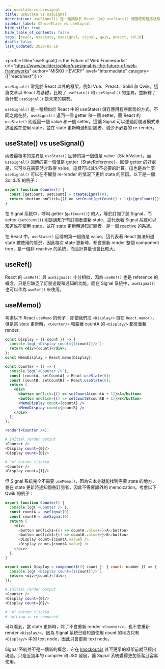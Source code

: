 ```yaml
---
id: usestate-vs-usesignal
title: useState vs useSignal
description: useSignal() 是一種類似於 React 中的 useState() 儲存應用程序狀態的方式。不同之處在於，useSignal() 返回一個 getter 和一個 setter，而 React 的 useState() 則返回一個 value 和一個 setter。這讓 Signal 可以透過訂閱者模式來追蹤誰在使用 state，並在 state 更新時通知訂閱者，減少不必要的 re-render。
sidebar_label: 🟨 useState vs useSignal
hide_title: true
hide_table_of_contents: false
tags: [react, usestate, usesignal, signal, qwik, preact, solid]
draft: false
last_updated: 2023-03-19
---
```


<profile
  title="useSignal() is the Future of Web Frameworks"
  url="https://www.builder.io/blog/usesignal-is-the-future-of-web-frameworks"
  author="MIŠKO HEVERY"
  level="intermediate"
  category={["react/next"]}
/>

`useSignal()` 常見於 React 以外的框架，例如 Vue、Preact、Solid 和 Qwik。這篇文章以 React 為基礎，比較了 `useState()` 和 `useSignal()` 的差異，並解釋了為什麼 `useSignal()` 是未來的趨勢。

`useSignal()` 是一種類似於 React 中的 useState() 儲存應用程序狀態的方式。不同之處在於，`useSignal()` 返回一個 getter 和一個 setter，而 React 的 `useState()` 則返回一個 value 和一個 setter。這讓 Signal 可以透過訂閱者模式來追蹤誰在使用 state，並在 state 更新時通知訂閱者，減少不必要的 re-render。

## useState() vs useSignal()

兩者最根本的差異是 `useState()` 回傳的第一個值是 value（StateValue），而 `useSignal()` 回傳的第一個值是 getter（StateReference）。回傳 getter 的好處是，它可以在需要時才取得 value，這樣可以減少不必要的計算。這也是為什麼 `useSignal()` 可以在不觸發 re-render 的情況下更新 state 的原因。以下是一個 SolidJS 的例子：

```js title="SolidJS Counter with useSignal()"
export function Counter() {
  const [getCount, setCount] = createSignal(0);
  return <button onClick={() => setCount(getCount() + 1)}>{getCount()}</button>;
}
```

在 Signal 系統中，呼叫 getter (`getCount()`) 的人，等於訂閱了該 Signal，而 setter (`setCount()`) 則是通知所有訂閱者更新 state，這代表著 Signal 系統可以知道誰在使用 state，並在 state 更新時通知訂閱者，是一個 reactive 的系統。

在 React 中，`useState()` 回傳的第一個值是 value，這代表著 React 無法知道 state 被使用的情況，因此每次 state 更新時，都會重新 render 整個 component tree，是一個非 reactive 的系統，而且計算量也會比較大。

## useRef()

React 的 `useRef()` 與 `useSignal()` 十分相似，因為 `useRef()` 也是 reference 的概念，只是它缺乏了訂閱追蹤和通知的功能。而在 Signal 系統中，`useSignal()` 也可以作為 `useRef()` 來使用。

## useMemo()

考慮以下 React `useMemo` 的例子：即使我們把 `<Display/>` 包在 `React.memo()`，但是當 state 更新時，`<Counter/>` 和裝著 countA 的 `<Display/>` 都會重新 render。

```jsx title="React useMemo()" live noInline
const Display = ({ count }) => {
  console.log(`<Display count={${count}}/>`);
  return <div>{count}</div>;
};
const MemoDisplay = React.memo(Display);

const Counter = () => {
  console.log(`<Counter />`);
  const [countA, setCountA] = React.useState(0);
  const [countB, setCountB] = React.useState(0);
  return (
    <div>
      <button onClick={() => setCountA(countA + 1)}>A</button>
      <button onClick={() => setCountB(countB + 1)}>B</button>
      <MemoDisplay count={countA} />
      <MemoDisplay count={countB} />
    </div>
  );
};

render(<Counter />);
```

```bash title="Console output"
# Initial render output
<Counter />
<Display count={0}/>
<Display count={0}/>

# "A" button clicked
<Counter />
<Display count={1}/>
```

但 Signal 系統完全不需要 `useMemo()`，因為它本身就能找到需要 state 的地方，並在 state 更新時通知那些訂閱者，因此不需要額外的 memoization。考慮以下 Qwik 的例子：

```js title="Qwik Counter with useSignal()"
export function Counter() {
  console.log(`<Counter />`);
  const countA = useSignal(0);
  const countB = useSignal(0);
  return (
    <div>
      <button onClick$={() => countA.value++}>A</button>
      <button onClick$={() => countB.value++}>B</button>
      <Display count={countA.value} />
      <Display count={countA.value} />
    </div>
  );
}

export const Display = component$(({ count }: { count: number }) => {
  console.log(`<Display count={${count}}/>`);
  return <div>{count}</div>;
});
```

```bash title="Console output"
# Initial render output
<Counter />
<Display count={0}/>
<Display count={0}/>

# "A" button clicked
# nothing is re-rendered
```

可以看到，當 state 更新時，除了不會重新 render `<Counter/>`，也不會重新 render `<Display/>`，因為 Signal 系統已經知道使用 count 的地方只有 `<Display/>` 中的 text node，因此只會更新 text node。

Signal 系統並不是一個新的概念，它在 [knockout.js](https://knockoutjs.com/) 甚至更早的框架前就已經出現過。只是近幾年的 compiler 和 JSX 發展，讓 Signal 系統變得更加簡潔且容易使用。
